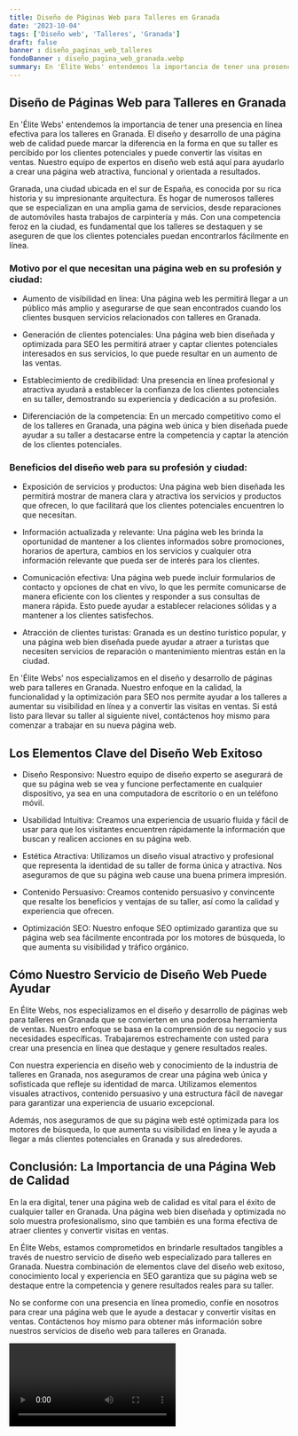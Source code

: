 ```yaml
---
title: Diseño de Páginas Web para Talleres en Granada
date: '2023-10-04'
tags: ['Diseño web', 'Talleres', 'Granada']
draft: false
banner : diseño_paginas_web_talleres
fondoBanner : diseño_pagina_web_granada.webp
summary: En 'Élite Webs' entendemos la importancia de tener una presencia en línea efectiva para los talleres en Granada. El diseño y desarrollo de una página web de calidad puede marcar la diferencia en la forma en que su taller es percibido por los clientes potenciales y puede convertir las visitas en ventas. Nuestro equipo de expertos en diseño web está aquí para ayudarlo a crear una página web atractiva, funcional y orientada a resultados.
---
```


## Diseño de Páginas Web para Talleres en Granada

En 'Élite Webs' entendemos la importancia de tener una presencia en línea efectiva para los talleres en Granada. El diseño y desarrollo de una página web de calidad puede marcar la diferencia en la forma en que su taller es percibido por los clientes potenciales y puede convertir las visitas en ventas. Nuestro equipo de expertos en diseño web está aquí para ayudarlo a crear una página web atractiva, funcional y orientada a resultados.

Granada, una ciudad ubicada en el sur de España, es conocida por su rica historia y su impresionante arquitectura. Es hogar de numerosos talleres que se especializan en una amplia gama de servicios, desde reparaciones de automóviles hasta trabajos de carpintería y más. Con una competencia feroz en la ciudad, es fundamental que los talleres se destaquen y se aseguren de que los clientes potenciales puedan encontrarlos fácilmente en línea.

### Motivo por el que necesitan una página web en su profesión y ciudad:

- Aumento de visibilidad en línea: Una página web les permitirá llegar a un público más amplio y asegurarse de que sean encontrados cuando los clientes busquen servicios relacionados con talleres en Granada.

- Generación de clientes potenciales: Una página web bien diseñada y optimizada para SEO les permitirá atraer y captar clientes potenciales interesados en sus servicios, lo que puede resultar en un aumento de las ventas.

- Establecimiento de credibilidad: Una presencia en línea profesional y atractiva ayudará a establecer la confianza de los clientes potenciales en su taller, demostrando su experiencia y dedicación a su profesión.

- Diferenciación de la competencia: En un mercado competitivo como el de los talleres en Granada, una página web única y bien diseñada puede ayudar a su taller a destacarse entre la competencia y captar la atención de los clientes potenciales.

### Beneficios del diseño web para su profesión y ciudad:

- Exposición de servicios y productos: Una página web bien diseñada les permitirá mostrar de manera clara y atractiva los servicios y productos que ofrecen, lo que facilitará que los clientes potenciales encuentren lo que necesitan.

- Información actualizada y relevante: Una página web les brinda la oportunidad de mantener a los clientes informados sobre promociones, horarios de apertura, cambios en los servicios y cualquier otra información relevante que pueda ser de interés para los clientes.

- Comunicación efectiva: Una página web puede incluir formularios de contacto y opciones de chat en vivo, lo que les permite comunicarse de manera eficiente con los clientes y responder a sus consultas de manera rápida. Esto puede ayudar a establecer relaciones sólidas y a mantener a los clientes satisfechos.

- Atracción de clientes turistas: Granada es un destino turístico popular, y una página web bien diseñada puede ayudar a atraer a turistas que necesiten servicios de reparación o mantenimiento mientras están en la ciudad.

En 'Élite Webs' nos especializamos en el diseño y desarrollo de páginas web para talleres en Granada. Nuestro enfoque en la calidad, la funcionalidad y la optimización para SEO nos permite ayudar a los talleres a aumentar su visibilidad en línea y a convertir las visitas en ventas. Si está listo para llevar su taller al siguiente nivel, contáctenos hoy mismo para comenzar a trabajar en su nueva página web.

<GifSeo />

<Cta />

## Los Elementos Clave del Diseño Web Exitoso

- Diseño Responsivo: Nuestro equipo de diseño experto se asegurará de que su página web se vea y funcione perfectamente en cualquier dispositivo, ya sea en una computadora de escritorio o en un teléfono móvil.

- Usabilidad Intuitiva: Creamos una experiencia de usuario fluida y fácil de usar para que los visitantes encuentren rápidamente la información que buscan y realicen acciones en su página web.

- Estética Atractiva: Utilizamos un diseño visual atractivo y profesional que representa la identidad de su taller de forma única y atractiva. Nos aseguramos de que su página web cause una buena primera impresión.

- Contenido Persuasivo: Creamos contenido persuasivo y convincente que resalte los beneficios y ventajas de su taller, así como la calidad y experiencia que ofrecen.

- Optimización SEO: Nuestro enfoque SEO optimizado garantiza que su página web sea fácilmente encontrada por los motores de búsqueda, lo que aumenta su visibilidad y tráfico orgánico.

## Cómo Nuestro Servicio de Diseño Web Puede Ayudar

En Élite Webs, nos especializamos en el diseño y desarrollo de páginas web para talleres en Granada que se convierten en una poderosa herramienta de ventas. Nuestro enfoque se basa en la comprensión de su negocio y sus necesidades específicas. Trabajaremos estrechamente con usted para crear una presencia en línea que destaque y genere resultados reales.

Con nuestra experiencia en diseño web y conocimiento de la industria de talleres en Granada, nos aseguramos de crear una página web única y sofisticada que refleje su identidad de marca. Utilizamos elementos visuales atractivos, contenido persuasivo y una estructura fácil de navegar para garantizar una experiencia de usuario excepcional.

Además, nos aseguramos de que su página web esté optimizada para los motores de búsqueda, lo que aumenta su visibilidad en línea y le ayuda a llegar a más clientes potenciales en Granada y sus alrededores.

## Conclusión: La Importancia de una Página Web de Calidad

En la era digital, tener una página web de calidad es vital para el éxito de cualquier taller en Granada. Una página web bien diseñada y optimizada no solo muestra profesionalismo, sino que también es una forma efectiva de atraer clientes y convertir visitas en ventas.

En Élite Webs, estamos comprometidos en brindarle resultados tangibles a través de nuestro servicio de diseño web especializado para talleres en Granada. Nuestra combinación de elementos clave del diseño web exitoso, conocimiento local y experiencia en SEO garantiza que su página web se destaque entre la competencia y genere resultados reales para su taller.

No se conforme con una presencia en línea promedio, confíe en nosotros para crear una página web que le ayude a destacar y convertir visitas en ventas. Contáctenos hoy mismo para obtener más información sobre nuestros servicios de diseño web para talleres en Granada.

<Video />

<CtaBot job='Talleres' city='Granada'/>

<Gmaps query='Granada+españa+maps' />